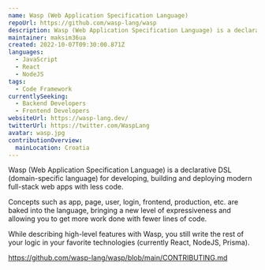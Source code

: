 ```yaml
---
name: Wasp (Web Application Specification Language)
repoUrl: https://github.com/wasp-lang/wasp
description: Wasp (Web Application Specification Language) is a declarative DSL (domain-specific language) for developing, building and deploying modern full-stack web apps with less code.
maintainer: maksim36ua
created: 2022-10-07T09:30:00.871Z
languages:
  - JavaScript
  - React
  - NodeJS
tags:
  - Code Framework
currentlySeeking:
  - Backend Developers
  - Frontend Developers
websiteUrl: https://wasp-lang.dev/
twitterUrl: https://twitter.com/WaspLang
avatar: wasp.jpg
contributionOverview:
  mainLocation: Croatia
---
```


<Overview>

Wasp (Web Application Specification Language) is a declarative DSL (domain-specific language) for developing, building and deploying modern full-stack web apps with less code.

Concepts such as app, page, user, login, frontend, production, etc. are baked into the language, bringing a new level of expressiveness and allowing you to get more work done with fewer lines of code.

While describing high-level features with Wasp, you still write the rest of your logic in your favorite technologies (currently React, NodeJS, Prisma).

</Overview>

<Contributing>

https://github.com/wasp-lang/wasp/blob/main/CONTRIBUTING.md

</Contributing>
